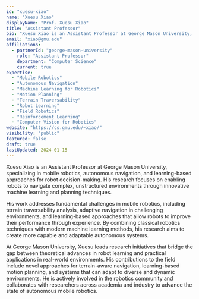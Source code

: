 ```yaml
---
id: "xuesu-xiao"
name: "Xuesu Xiao"
displayName: "Prof. Xuesu Xiao"
title: "Assistant Professor"
bio: "Xuesu Xiao is an Assistant Professor at George Mason University, specializing in mobile robotics, autonomous navigation, and learning-based approaches for robot decision-making. His research focuses on enabling robots to navigate complex, unstructured environments through innovative machine learning and planning techniques."
email: "xiao@gmu.edu"
affiliations:
  - partnerId: "george-mason-university"
    role: "Assistant Professor"
    department: "Computer Science"
    current: true
expertise:
  - "Mobile Robotics"
  - "Autonomous Navigation"
  - "Machine Learning for Robotics"
  - "Motion Planning"
  - "Terrain Traversability"
  - "Robot Learning"
  - "Field Robotics"
  - "Reinforcement Learning"
  - "Computer Vision for Robotics"
website: "https://cs.gmu.edu/~xiao/"
visibility: "public"
featured: false
draft: true
lastUpdated: 2024-01-15
---
```


Xuesu Xiao is an Assistant Professor at George Mason University, specializing in mobile robotics, autonomous navigation, and learning-based approaches for robot decision-making. His research focuses on enabling robots to navigate complex, unstructured environments through innovative machine learning and planning techniques.

His work addresses fundamental challenges in mobile robotics, including terrain traversability analysis, adaptive navigation in challenging environments, and learning-based approaches that allow robots to improve their performance through experience. By combining classical robotics techniques with modern machine learning methods, his research aims to create more capable and adaptable autonomous systems.

At George Mason University, Xuesu leads research initiatives that bridge the gap between theoretical advances in robot learning and practical applications in real-world environments. His contributions to the field include novel approaches for terrain-aware navigation, learning-based motion planning, and systems that can adapt to diverse and dynamic environments. He is actively involved in the robotics community and collaborates with researchers across academia and industry to advance the state of autonomous mobile robotics.
